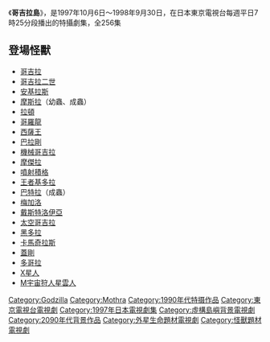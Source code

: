 《'''哥吉拉島'''》，是1997年10月6日～1998年9月30日，在日本東京電視台每週平日7時25分段播出的特攝劇集，全256集

== 登場怪獸 ==
*[[哥吉拉|哥吉拉]]
*[[哥吉拉二世|哥吉拉二世]]
*[[安基拉斯|安基拉斯]]
*[[摩斯拉|摩斯拉]]（幼蟲、成蟲）
*[[拉頓_(特攝怪獸)|拉頓]]
*[[哥羅龍|哥羅龍]]
*[[西薩王|西薩王]]
*[[巴拉剛|巴拉剛]]
*[[機械哥吉拉|機械哥吉拉]]
*[[摩傑拉|摩傑拉]]
*[[噴射積格|噴射積格]]
*[[王者基多拉|王者基多拉]]
*[[巴特拉|巴特拉]]（成蟲）
*[[梅加洛|梅加洛]]
*[[戴斯特洛伊亞|戴斯特洛伊亞]]
*[[太空哥吉拉|太空哥吉拉]]
*[[黑多拉|黑多拉]]
*[[卡馬奇拉斯|卡馬奇拉斯]]
*[[蓋剛|蓋剛]]
*[[宇宙大怪獸多哥拉|多哥拉]]
*[[X星人|X星人]]
*[[M宇宙狩人星雲人|M宇宙狩人星雲人]]

{{Godzilla}}
{{Mothra}}
{{DEFAULTSORT:Gojira Airando}}
[[Category:Godzilla|Category:Godzilla]]
[[Category:Mothra|Category:Mothra]]
[[Category:1990年代特摄作品|Category:1990年代特摄作品]]
[[Category:東京電視台電視劇|Category:東京電視台電視劇]]
[[Category:1997年日本電視劇集|Category:1997年日本電視劇集]]
[[Category:虛構島嶼背景電視劇|Category:虛構島嶼背景電視劇]]
[[Category:2090年代背景作品|Category:2090年代背景作品]]
[[Category:外星生命題材電視劇|Category:外星生命題材電視劇]]
[[Category:怪獸題材電視劇|Category:怪獸題材電視劇]]